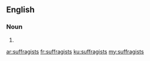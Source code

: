 ==English==

===Noun===
{{head|en|plural}}

# {{plural of|suffragist|lang=en|nocat=1}}

[[ar:suffragists]]
[[fr:suffragists]]
[[ku:suffragists]]
[[my:suffragists]]